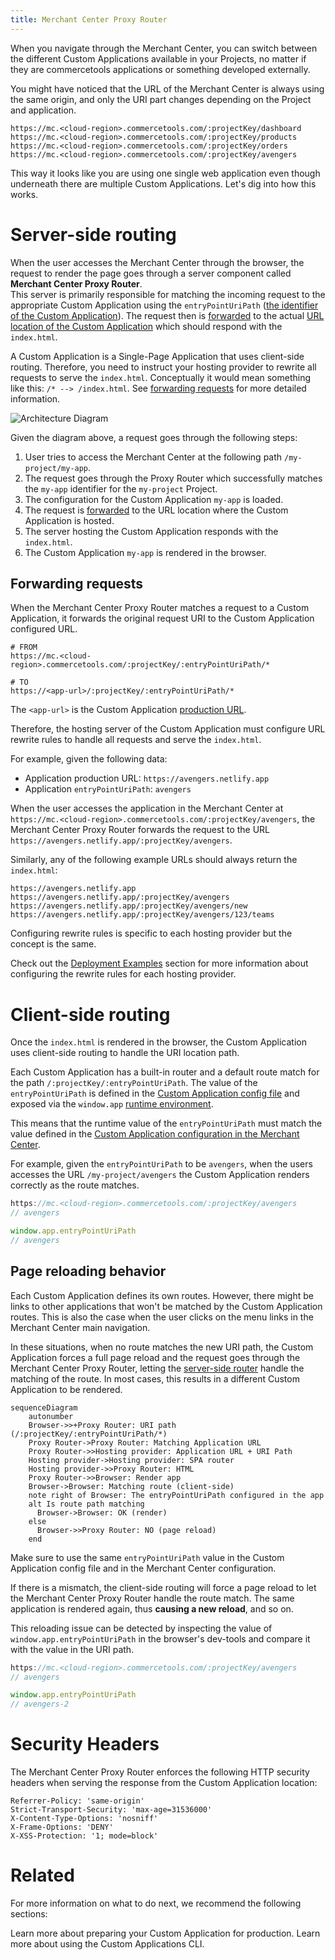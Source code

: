```yaml
---
title: Merchant Center Proxy Router
---
```


When you navigate through the Merchant Center, you can switch between the different Custom Applications available in your Projects, no matter if they are commercetools applications or something developed externally.

You might have noticed that the URL of the Merchant Center is always using the same origin, and only the URI part changes depending on the Project and application.

```
https://mc.<cloud-region>.commercetools.com/:projectKey/dashboard
https://mc.<cloud-region>.commercetools.com/:projectKey/products
https://mc.<cloud-region>.commercetools.com/:projectKey/orders
https://mc.<cloud-region>.commercetools.com/:projectKey/avengers
```

This way it looks like you are using one single web application even though underneath there are multiple Custom Applications. Let's dig into how this works.

# Server-side routing

When the user accesses the Merchant Center through the browser, the request to render the page goes through a server component called **Merchant Center Proxy Router**.<br />
This server is primarily responsible for matching the incoming request to the appropriate Custom Application using the `entryPointUriPath` ([the identifier of the Custom Application](/api-reference/application-config#entrypointuripath)). The request then is [forwarded](#forwarding-requests) to the actual [URL location of the Custom Application](/api-reference/application-config#envproductionurl) which should respond with the `index.html`.

<Info>

A Custom Application is a Single-Page Application that uses client-side routing. Therefore, you need to instruct your hosting provider to rewrite all requests to serve the `index.html`. Conceptually it would mean something like this: `/* --> /index.html`. See [forwarding requests](#forwarding-requests) for more detailed information.

</Info>

![Architecture Diagram](/images/merchant-center-proxy-router.png 'Merchant Center Proxy Router architecture')

Given the diagram above, a request goes through the following steps:

1. User tries to access the Merchant Center at the following path `/my-project/my-app`.
2. The request goes through the Proxy Router which successfully matches the `my-app` identifier for the `my-project` Project.
3. The configuration for the Custom Application `my-app` is loaded.
4. The request is [forwarded](#forwarding-requests) to the URL location where the Custom Application is hosted.
5. The server hosting the Custom Application responds with the `index.html`.
6. The Custom Application `my-app` is rendered in the browser.

## Forwarding requests

When the Merchant Center Proxy Router matches a request to a Custom Application, it forwards the original request URI to the Custom Application configured URL.

```
# FROM
https://mc.<cloud-region>.commercetools.com/:projectKey/:entryPointUriPath/*

# TO
https://<app-url>/:projectKey/:entryPointUriPath/*
```

The `<app-url>` is the Custom Application [production URL](/api-reference/application-config#envproductionurl).

Therefore, the hosting server of the Custom Application must configure URL rewrite rules to handle all requests and serve the `index.html`.

For example, given the following data:
* Application production URL: `https://avengers.netlify.app`
* Application `entryPointUriPath`: `avengers`

When the user accesses the application in the Merchant Center at `https://mc.<cloud-region>.commercetools.com/:projectKey/avengers`, the Merchant Center Proxy Router forwards the request to the URL `https://avengers.netlify.app/:projectKey/avengers`.

Similarly, any of the following example URLs should always return the `index.html`:

```
https://avengers.netlify.app
https://avengers.netlify.app/:projectKey/avengers
https://avengers.netlify.app/:projectKey/avengers/new
https://avengers.netlify.app/:projectKey/avengers/123/teams
```

<Info>

Configuring rewrite rules is specific to each hosting provider but the concept is the same.

Check out the [Deployment Examples](/deployment-examples) section for more information about configuring the rewrite rules for each hosting provider.

</Info>

# Client-side routing

Once the `index.html` is rendered in the browser, the Custom Application uses client-side routing to handle the URI location path.

Each Custom Application has a built-in router and a default route match for the path `/:projectKey/:entryPointUriPath`. The value of the `entryPointUriPath` is defined in the [Custom Application config file](/api-reference/application-config) and exposed via the `window.app` [runtime environment](/api-reference/application-config#runtime-application-environment).

This means that the runtime value of the `entryPointUriPath` must match the value defined in the [Custom Application configuration in the Merchant Center](https://docs.commercetools.com/merchant-center/managing-custom-applications).

For example, given the `entryPointUriPath` to be `avengers`, when the users accesses the URL `/my-project/avengers` the Custom Application renders correctly as the route matches.

```js
https://mc.<cloud-region>.commercetools.com/:projectKey/avengers
// avengers

window.app.entryPointUriPath
// avengers
```

## Page reloading behavior

Each Custom Application defines its own routes. However, there might be links to other applications that won't be matched by the Custom Application routes. This is also the case when the user clicks on the menu links in the Merchant Center main navigation.

In these situations, when no route matches the new URI path, the Custom Application forces a full page reload and the request goes through the Merchant Center Proxy Router, letting the [server-side router](#server-side-routing) handle the matching of the route. In most cases, this results in a different Custom Application to be rendered.

```mermaid
sequenceDiagram
    autonumber
    Browser->>+Proxy Router: URI path (/:projectKey/:entryPointUriPath/*)
    Proxy Router->Proxy Router: Matching Application URL
    Proxy Router->>Hosting provider: Application URL + URI Path
    Hosting provider->Hosting provider: SPA router
    Hosting provider->>Proxy Router: HTML
    Proxy Router->>Browser: Render app
    Browser->Browser: Matching route (client-side)
    note right of Browser: The entryPointUriPath configured in the app
    alt Is route path matching
      Browser->Browser: OK (render)
    else
      Browser->>Proxy Router: NO (page reload)
    end
```

<Warning>

Make sure to use the same `entryPointUriPath` value in the Custom Application config file and in the Merchant Center configuration.

If there is a mismatch, the client-side routing will force a page reload to let the Merchant Center Proxy Router handle the route match. The same application is rendered again, thus **causing a new reload**, and so on.
<br />

This reloading issue can be detected by inspecting the value of `window.app.entryPointUriPath` in the browser's dev-tools and compare it with the value in the URI path.

```js
https://mc.<cloud-region>.commercetools.com/:projectKey/avengers
// avengers

window.app.entryPointUriPath
// avengers-2
```

</Warning>

# Security Headers

The Merchant Center Proxy Router enforces the following HTTP security headers when serving the response from the Custom Application location:

```
Referrer-Policy: 'same-origin'
Strict-Transport-Security: 'max-age=31536000'
X-Content-Type-Options: 'nosniff'
X-Frame-Options: 'DENY'
X-XSS-Protection: '1; mode=block'
```

# Related

For more information on what to do next, we recommend the following sections:

<Cards smallTitle clickable>
  <Card
    title="Going to Production"
    href="/development/going-to-production"
  >
    Learn more about preparing your Custom Application for production.
  </Card>
  <Card
    title="CLI"
    href="/api-reference/cli"
  >
    Learn more about using the Custom Applications CLI.
  </Card>
</Cards>
